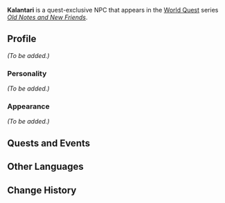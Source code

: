 {{Meta
<!-- Remove this template after adding the missing info -->
|missing_NPC_profile  = yes
}}
{{Character Infobox
|type             = Quest NPC
|image            = NPC Kalantari.png
|realname         = <!-- Optional, if different from in-game name -->
|deceased         = <!-- Past (for deceased prior to events of the game) or free response -->
|region           = Sumeru
|location         = <!-- Where the character appears, if different from Region -->
|affiliation      = Vahumana
|title            = 

|ancestry         = <!-- Clan/family -->
|father           = 
|mother           = 
|spouse           = 
|sibling          = 
|child            = 
|relative         = 

|voiceEN          = 
|voiceCN          = 
|voiceJP          = 
|dialoguereward   = 
}}
'''Kalantari''' is a quest-exclusive NPC that appears in the [[World Quest]] series ''[[Old Notes and New Friends]]''.
<!--
==Location==
{{subst:#tag:gallery|
NPC Location {{subst:PAGENAME}}.png{{subst:!}}{{subst:PAGENAME}}'s location
NPC Location {{subst:PAGENAME}} Context.png{{subst:!}}Additional context
|captionalign=center
}}
-->
==Profile==
<!--Detailed story/lore information goes here.-->
''(To be added.)''

===Personality===
''(To be added.)''

===Appearance===
<!--Keep appearance section short and concise. Limit to 2 paragraphs with 3-4 sentences each.-->
''(To be added.)''

==Quests and Events==
{{Quests and Events}}
<!--
==Idle Quotes==
{{Dialogue start}}
: {{DIcon|Idle}} {{Tx}}
:: {{A|VO {{subst:PAGENAME}} 01.ogg}} "{{Tx}}"
{{Dialogue end}}

==Dialogue==
{{Dialogue start}}
:'''{{subst:PAGENAME}}:'''
:{{DIcon}}
{{Dialogue end}}
<!--
==Event Dialogue==
===Event Name===
{{Dialogue start}}
:'''{{subst:PAGENAME}}:'''
{{Dialogue end}}

==Trivia==
* 
-->
==Other Languages==
{{Other Languages
|default_hidden = 1
|en      = Kalantari
|zhs     = 卡兰塔里
|zhs_rm  = Kǎlántǎlǐ
|zht     = 卡蘭塔里
|zht_rm  = Kǎlántǎlǐ
|ja      = カランタリ
|ja_rm   = Karantari
|ko      = 칼란타리
|ko_rm   = Kallantari
|es      = Kalantari
|fr      = Kalantari
|ru      = Калантари
|th      = Kalantari
|vi      = Kalantari
|de      = Kalantari
|id      = Kalantari
|pt      = Kalantari
|tr      = Kalantari
|it      = Kalantari
}}

==Change History==
{{Change History|3.1}}
<!--
==References==
{{Reflist}}
-->